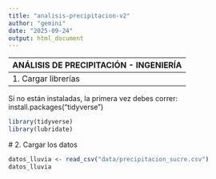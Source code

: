 ```yaml
---
title: "analisis-precipitacion-v2"
author: "gemini"
date: "2025-09-24"
output: html_document
---
```


 ANÁLISIS DE PRECIPITACIÓN - INGENIERÍA
 ------------------------------------
# 1. Cargar librerías

 Si no están instaladas, la primera vez debes correr: install.packages("tidyverse")
 
```r
library(tidyverse)
library(lubridate)
```
 # 2. Cargar los datos
```r
datos_lluvia <- read_csv("data/precipitacion_sucre.csv")
datos_lluvia
```
